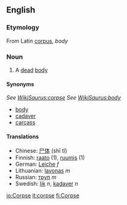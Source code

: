 ==English==
===Etymology===
From Latin [[corpus]], ''body''

===Noun===
#A [[dead]] [[body]]

====Synonyms====
''See [[WikiSaurus:corpse]]''
''See [[WikiSaurus:body]]''
*[[body]]
*[[cadaver]]
*[[carcass]]

====Translations====
*Chinese: [[尸体]] (shī tǐ)
*Finnish: [[raato]] (1), [[ruumis]] (1)
*German: [[Leiche]] ''f''
*Lithuanian: [[lavonas]] ''m''
*Russian: [[труп]] ''m''
*Swedish: [[lik#Swedish|lik]] ''n'', [[kadaver]] ''n''

[[io:Corpse]]
[[it:corpse]]
[[fi:Corpse]]